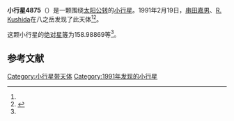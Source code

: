 {{Infobox planet
| bgcolour = #FFFFC0
| name = 4875 Ingalls
| symbol = 
| image = 
| caption = 
| discovery = yes
| discovery_ref = 
| discoverer = [[串田嘉男|串田嘉男]]、[[R._Kushida|R. Kushida]]
| discovery_site = [[八之岳|八之岳]] 
| discovered = 1991年2月19日
| designations = yes
| mp_name = 
| named_after = 
| alt_names = 1991 DJ/ 1931 KH / 1948 NG / 1948 OD / 1975 RZ1 / 1978 JY2 / 1979 YX3 / 1985 MG / 1988 JJ2
| mp_category = [[主带小行星|主带小行星]]
| orbit_ref = <ref name="a">[http://ssd.jpl.nasa.gov/sbdb.cgi?sstr=4875 4875 Ingalls] {{Wayback|url=http://ssd.jpl.nasa.gov/sbdb.cgi?sstr=4875 |date=20201124010944 }}，小行星數據庫瀏覽器（JPL Small-Body Database Browser）－[[美国国家航空航天局|美国国家航空航天局]]喷气推进实验室</ref>
| epoch = 2456400.5 (2013年4月18日更新)
| aphelion = {{convert|2.6444056|AU|km|3|abbr=on|lk=out}}
| perihelion = {{convert|1.8429900|AU|km|3|abbr=on}}
| semimajor = {{convert|2.2436978|AU|km|3|abbr=on}}
| eccentricity = 0.1785926
| period = 1227.566353 [[日|日]]<br />3.36[[儒略年|儒略年]]
| avg_speed = 
| inclination = 5.25101
| asc_node = 123.88847
| mean_anomaly = 
| arg_peri = 158.98869
| satellites = 
| physical_characteristics = yes
| dimensions = 
| mass = 
| density = 
| surface_grav = 
| escape_velocity = 
| sidereal_day = 
| axial_tilt = 
| pole_ecliptic_lat = 
| pole_ecliptic_lon = 
| albedo = 
| temperatures= 
| temp_name1 = 
| mean_temp_1 = 
| max_temp_1 = 
| temp_name2 = 
| max_temp_2 = 
| spectral_type = 
| abs_magnitude = 158.98869
}}

'''小行星4875'''（{{lang-en|4875 Ingalls}}）是一颗围绕[[太阳|太阳]][[公转|公转]]的[[小行星|小行星]]。1991年2月19日，[[串田嘉男|串田嘉男]]、[[R._Kushida|R. Kushida]]在八之岳发现了此天体<ref name="a" /><ref>{{cite news|title=小行星列表|url=http://cfa-www.harvard.edu/iau/lists/NumberedMPs.txt|accessdate=2013-07-08|newspaper=哈佛大学|archive-date=2008-05-17|archive-url=https://web.archive.org/web/20080517010638/http://cfa-www.harvard.edu/iau/lists/NumberedMPs.txt|dead-url=no}}</ref>。

这颗小行星的[[绝对星等|绝对星等]]为158.98869等<ref name="a" />。

==参考文献==
{{reflist}}
{{Minor Planet Number|[[小行星4874|小行星4874]]|[[小行星4876|小行星4876]]}}

{{小天体}}

[[Category:小行星带天体|Category:小行星带天体]]
[[Category:1991年发现的小行星|Category:1991年发现的小行星]]

{{asteroid-stub}}